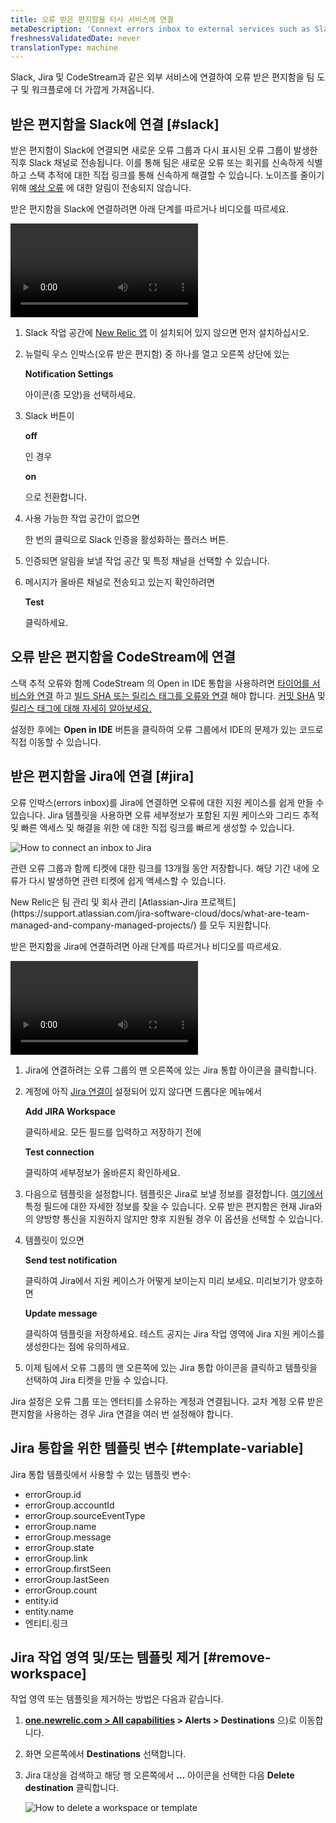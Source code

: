 ```yaml
---
title: 오류 받은 편지함을 타사 서비스에 연결
metaDescription: 'Connext errors inbox to external services such as Slack, Jira, and CodeStream'
freshnessValidatedDate: never
translationType: machine
---
```




Slack, Jira 및 CodeStream과 같은 외부 서비스에 연결하여 오류 받은 편지함을 팀 도구 및 워크플로에 더 가깝게 가져옵니다.

## 받은 편지함을 Slack에 연결 [#slack]

받은 편지함이 Slack에 연결되면 새로운 오류 그룹과 다시 표시된 오류 그룹이 발생한 직후 Slack 채널로 전송됩니다. 이를 통해 팀은 새로운 오류 또는 회귀를 신속하게 식별하고 스택 추적에 대한 직접 링크를 통해 신속하게 해결할 수 있습니다. 노이즈를 줄이기 위해 [예상 오류](/docs/errors-inbox/errors-inbox/#expected) 에 대한 알림이 전송되지 않습니다.

받은 편지함을 Slack에 연결하려면 아래 단계를 따르거나 비디오를 따르세요.

<Video
  id="HEbX0dgeGGw"
  type="youtube"
/>

1. Slack 작업 공간에 [New Relic 앱](https://newrelic.slack.com/apps/AP92KQJS3-new-relic?tab=more_info) 이 설치되어 있지 않으면 먼저 설치하십시오.

2. 뉴럴릭 우스 인박스(오류 받은 편지함) 중 하나를 열고 오른쪽 상단에 있는

   <DNT>**Notification Settings**</DNT>

   아이콘(종 모양)을 선택하세요.

3. Slack 버튼이

   <DNT>**off**</DNT>

   인 경우

   <DNT>**on**</DNT>

   으로 전환합니다.

4. 사용 가능한 작업 공간이 없으면

   <Icon name="fe-plus"/>

   한 번의 클릭으로 Slack 인증을 활성화하는 플러스 버튼.

5. 인증되면 알림을 보낼 작업 공간 및 특정 채널을 선택할 수 있습니다.

6. 메시지가 올바른 채널로 전송되고 있는지 확인하려면

   <DNT>**Test**</DNT>

   클릭하세요.

## 오류 받은 편지함을 CodeStream에 연결

<InlinePopover type="apm"/>스택 추적 오류와 함께 CodeStream 의 Open in IDE 통합을 사용하려면 [타이어를 서비스와 연결](/docs/codestream/how-use-codestream/performance-monitoring#repo-association) 하고 [빌드 SHA 또는 릴리스 태그를 오류와 연결](/docs/codestream/how-use-codestream/performance-monitoring#buildsha) 해야 합니다. [커밋 SHA](https://git-scm.com/book/en/v2/Git-Tools-Revision-Selection) 및 [릴리스 태그에 대해 자세히 알아보세요.](https://git-scm.com/book/en/v2/Git-Basics-Tagging)

설정한 후에는 <DNT>**Open in IDE**</DNT> 버튼을 클릭하여 오류 그룹에서 IDE의 문제가 있는 코드로 직접 이동할 수 있습니다.

## 받은 편지함을 Jira에 연결 [#jira]

오류 인박스(errors inbox)를 Jira에 연결하면 오류에 대한 지원 케이스를 쉽게 만들 수 있습니다. Jira 템플릿을 사용하면 오류 세부정보가 포함된 지원 케이스와 그리드 추적 및 빠른 액세스 및 해결을 위한 <InlinePopover type="apm"/>에 대한 직접 링크를 빠르게 생성할 수 있습니다.

<img
  title="How connect an inbox to Jira"
  alt="How to connect an inbox to Jira"
  src={errorsinboxJiraButtonOption}
/>

관련 오류 그룹과 함께 티켓에 대한 링크를 13개월 동안 저장합니다. 해당 기간 내에 오류가 다시 발생하면 관련 티켓에 쉽게 액세스할 수 있습니다.

<Callout variant="important">
  New Relic은 팀 관리 및 회사 관리 [Atlassian-Jira 프로젝트](https://support.atlassian.com/jira-software-cloud/docs/what-are-team-managed-and-company-managed-projects/) 를 모두 지원합니다.
</Callout>

받은 편지함을 Jira에 연결하려면 아래 단계를 따르거나 비디오를 따르세요.

<Video
  id="v2frs2Pyjfw"
  type="youtube"
/>

1. Jira에 연결하려는 오류 그룹의 맨 오른쪽에 있는 Jira 통합 아이콘을 클릭합니다.

2. 계정에 아직 [Jira 연결이](/docs/alerts-applied-intelligence/notifications/notification-integrations/#set-up-jira) 설정되어 있지 않다면 드롭다운 메뉴에서

   <DNT>**Add JIRA Workspace**</DNT>

   클릭하세요. 모든 필드를 입력하고 저장하기 전에

   <DNT>**Test connection**</DNT>

   클릭하여 세부정보가 올바른지 확인하세요.

3. 다음으로 템플릿을 설정합니다. 템플릿은 Jira로 보낼 정보를 결정합니다. [여기에서](/docs/alerts-applied-intelligence/notifications/notification-integrations/#configure-jira-message-template) 특정 필드에 대한 자세한 정보를 찾을 수 있습니다. 오류 받은 편지함은 현재 Jira와의 양방향 통신을 지원하지 않지만 향후 지원될 경우 이 옵션을 선택할 수 있습니다.

4. 템플릿이 있으면

   <DNT>**Send test notification**</DNT>

   클릭하여 Jira에서 지원 케이스가 어떻게 보이는지 미리 보세요. 미리보기가 양호하면

   <DNT>**Update message**</DNT>

   클릭하여 템플릿을 저장하세요. 테스트 공지는 Jira 작업 영역에 Jira 지원 케이스를 생성한다는 점에 유의하세요.

5. 이제 팀에서 오류 그룹의 맨 오른쪽에 있는 Jira 통합 아이콘을 클릭하고 템플릿을 선택하여 Jira 티켓을 만들 수 있습니다.

Jira 설정은 오류 그룹 또는 엔터티를 소유하는 계정과 연결됩니다. 교차 계정 오류 받은 편지함을 사용하는 경우 Jira 연결을 여러 번 설정해야 합니다.

## Jira 통합을 위한 템플릿 변수 [#template-variable]

Jira 통합 템플릿에서 사용할 수 있는 템플릿 변수:

* errorGroup.id
* errorGroup.accountId
* errorGroup.sourceEventType
* errorGroup.name
* errorGroup.message
* errorGroup.state
* errorGroup.link
* errorGroup.firstSeen
* errorGroup.lastSeen
* errorGroup.count
* entity.id
* entity.name
* 엔티티.링크

## Jira 작업 영역 및/또는 템플릿 제거 [#remove-workspace]

작업 영역 또는 템플릿을 제거하는 방법은 다음과 같습니다.

1. <DNT>**[one.newrelic.com > All capabilities](https://one.newrelic.com/all-capabilities) > Alerts > Destinations**</DNT> 으)로 이동합니다.

2. 화면 오른쪽에서 <DNT>**Destinations**</DNT> 선택합니다.

3. Jira 대상을 검색하고 해당 행 오른쪽에서 <DNT>**...**</DNT> 아이콘을 선택한 다음 <DNT>**Delete destination**</DNT> 클릭합니다.

   <img
     title="How to delete a workspace or template"
     alt="How to delete a workspace or template"
     src={errorsinboxDeleteSource}
   />